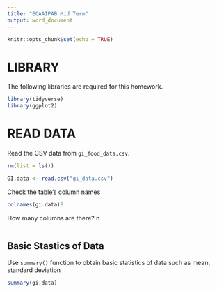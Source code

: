 ```yaml
---
title: "ECAAIPAB Mid Term"
output: word_document
---
```


```r
knitr::opts_chunk$set(echo = TRUE)
```

# LIBRARY

The following libraries are required for this homework.

```r
library(tidyverse)
library(ggplot2)
```

# READ DATA

Read the CSV data from `gi_food_data.csv`.

```r
rm(list = ls())
```

```r
GI.data <- read.csv("gi_data.csv")
```

Check the table's column names

```r
colnames(gi.data)8
```

How many columns are there?
n
```r

```


## Basic Stastics of Data

Use `summary()` function to obtain basic statistics of data such as mean, standard deviation

```r
summary(gi.data)
```

